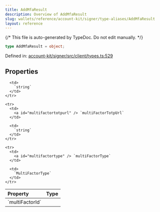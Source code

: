 ```yaml
---
title: AddMfaResult
description: Overview of AddMfaResult
slug: wallets/reference/account-kit/signer/type-aliases/AddMfaResult
layout: reference
---
```


{/* This file is auto-generated by TypeDoc. Do not edit manually. */}

```ts
type AddMfaResult = object;
```

Defined in: [account-kit/signer/src/client/types.ts:529](https://github.com/alchemyplatform/aa-sdk/blob/c1a84188d03473acac2fdb49fb7cd7fdba73169b/account-kit/signer/src/client/types.ts#L529)

## Properties

<table>
  <thead>
    <tr>
      <th align="left">Property</th>
      <th align="left">Type</th>
    </tr>
  </thead>

  <tbody>
    <tr>
      <td>
        <a id="multifactorid" /> `multiFactorId`
      </td>

      <td>
        `string`
      </td>
    </tr>

    <tr>
      <td>
        <a id="multifactortotpurl" /> `multiFactorTotpUrl`
      </td>

      <td>
        `string`
      </td>
    </tr>

    <tr>
      <td>
        <a id="multifactortype" /> `multiFactorType`
      </td>

      <td>
        `MultiFactorType`
      </td>
    </tr>

  </tbody>
</table>
